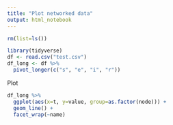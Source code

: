 ```yaml
---
title: "Plot networked data"
output: html_notebook
---
```


```r
rm(list=ls())
```

```r
library(tidyverse)
df <- read.csv("test.csv")
df_long <- df %>% 
  pivot_longer(c("s", "e", "i", "r"))
```

Plot
```r
df_long %>% 
  ggplot(aes(x=t, y=value, group=as.factor(node))) +
  geom_line() +
  facet_wrap(~name)
```

